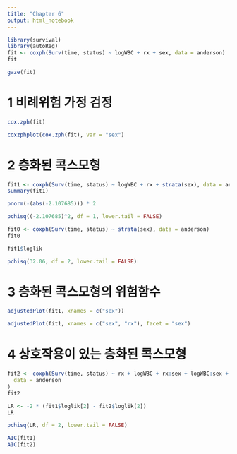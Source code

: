 ```yaml
---
title: "Chapter 6"
output: html_notebook
---
```


```r
library(survival)
library(autoReg)
fit <- coxph(Surv(time, status) ~ logWBC + rx + sex, data = anderson)
fit
```

```r
gaze(fit)
```

# 1 비례위험 가정 검정

```r
cox.zph(fit)
```

```r
coxzphplot(cox.zph(fit), var = "sex")
```

# 2 층화된 콕스모형

```r
fit1 <- coxph(Surv(time, status) ~ logWBC + rx + strata(sex), data = anderson)
summary(fit1)
```

```r
pnorm(-(abs(-2.107685))) * 2
```

```r
pchisq((-2.107685)^2, df = 1, lower.tail = FALSE)
```

```r
fit0 <- coxph(Surv(time, status) ~ strata(sex), data = anderson)
fit0
```

```r
fit1$loglik
```

```r
pchisq(32.06, df = 2, lower.tail = FALSE)
```

# 3 층화된 콕스모형의 위험함수

```r
adjustedPlot(fit1, xnames = c("sex"))
```

```r
adjustedPlot(fit1, xnames = c("sex", "rx"), facet = "sex")
```

# 4 상호작용이 있는 층화된 콕스모형

```r
fit2 <- coxph(Surv(time, status) ~ rx + logWBC + rx:sex + logWBC:sex + strata(sex),
  data = anderson
)
fit2
```

```r
LR <- -2 * (fit1$loglik[2] - fit2$loglik[2])
LR
```

```r
pchisq(LR, df = 2, lower.tail = FALSE)
```

```r
AIC(fit1)
AIC(fit2)
```
